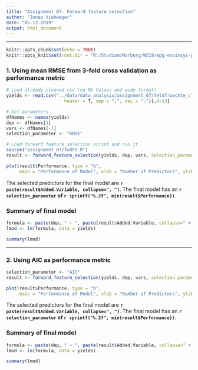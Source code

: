 ```yaml
---
title: "Assignment 07: Forward feature selection"
author: "Jonas Viehweger"
date: "05.12.2019"
output: html_document
---
```

---

```r
knitr::opts_chunk$set(echo = TRUE)
knitr::opts_knit$set(root.dir = "R:/Studium/Marburg/WS19/mpg-envinsys-plygrnd/mpg-data-analysis-2019-jonasViehweger/")
```

### 1. Using mean RMSE from 3-fold cross validation as performance metric

```r
# Load already cleaned csv (no NA Values and wide format)
yields <- read.csv("../data/data_analysis/assignment_07/feldfruechte_cleaned_for_fs.csv", 
                      header = T, sep = ";", dec = ".")[,4:13]

# Set parameters
dfNames <- names(yields)
dep <- dfNames[1]
vars <- dfNames[-1]
selection_parameter <- "RMSE"

# Load forward feature selection script and run it
source("assignment_07/fwdFt.R")
result <- forward_feature_selection(yields, dep, vars, selection_parameter = selection_parameter)

plot(result$Performance, type = "b",
     main = "Performance of Model", xlab = "Number of Predictors", ylab = selection_parameter)
```

The selected predictors for the final model are __`r paste(result$Added.Variable, collapse=", ")`__. The final model has an __`r selection_parameter` of `r sprintf("%.2f", min(result$Performance))`__.

### Summary of final model
```r

formula <- paste(dep, " ~ ", paste(result$Added.Variable, collapse=" + "))
lmod <- lm(formula, data = yields)

summary(lmod)

```
---
### 2. Using AIC as performance metric

```r
selection_parameter <- "AIC"
result <- forward_feature_selection(yields, dep, vars, selection_parameter = selection_parameter)

plot(result$Performance, type = "b",
     main = "Performance of Model", xlab = "Number of Predictors", ylab = selection_parameter)
```

The selected predictors for the final model are __`r paste(result$Added.Variable, collapse=", ")`__. The final model has an __`r selection_parameter` of `r sprintf("%.2f", min(result$Performance))`__.

### Summary of final model
```r

formula <- paste(dep, " ~ ", paste(result$Added.Variable, collapse=" + "))
lmod <- lm(formula, data = yields)

summary(lmod)

```